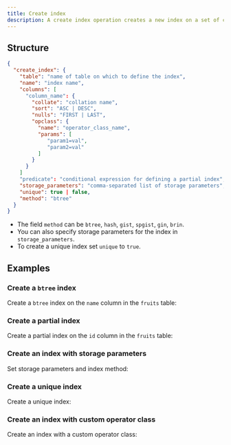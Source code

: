 ```yaml
---
title: Create index
description: A create index operation creates a new index on a set of columns.
---
```


## Structure

```json
{
  "create_index": {
    "table": "name of table on which to define the index",
    "name": "index name",
    "columns": [
      "column_name": {
        "collate": "collation name",
        "sort": "ASC | DESC",
        "nulls": "FIRST | LAST",
        "opclass": {
          "name": "operator_class_name",
          "params": [
             "param1=val",
             "param2=val"
          ]
        }
      }
    ]
    "predicate": "conditional expression for defining a partial index",
    "storage_parameters": "comma-separated list of storage parameters",
    "unique": true | false,
    "method": "btree"
  }
}
```

* The field `method` can be `btree`, `hash`, `gist`, `spgist`, `gin`, `brin`.
* You can also specify storage parameters for the index in `storage_parameters`.
* To create a unique index set `unique` to `true`.

## Examples

### Create a `btree` index

Create a `btree` index on the `name` column in the `fruits` table:

<ExampleSnippet example="10_create_index.json" language="json" />

### Create a partial index

Create a partial index on the `id` column in the `fruits` table:

<ExampleSnippet example="37_create_partial_index.json" language="json" />

### Create an index with storage parameters

Set storage parameters and index method:

<ExampleSnippet
  example="38_create_hash_index_with_fillfactor.json"
  language="json"
/>

### Create a unique index

Create a unique index:

<ExampleSnippet example="42_create_unique_index.json" language="json" />

### Create an index with custom operator class

Create an index with a custom operator class:

<ExampleSnippet example="54_create_index_with_opclass.json" language="json" />
